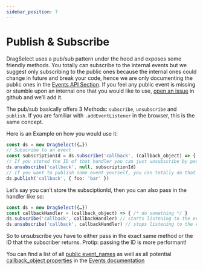 ```yaml
---
sidebar_position: 7
---
```


# Publish & Subscribe

DragSelect uses a pub/sub pattern under the hood and exposes some friendly methods.
You totally can subscribe to the internal events but we suggest only subscribing to the public ones because the internal ones could change in future and break your code, hence we are only documenting the public ones in the [Events API Section](/docs/API/Events). If you feel any public event is missing or stumble upon an internal one that you would like to use, [open an issue](https://github.com/ThibaultJanBeyer/DragSelect/issues) in github and we’ll add it.

The pub/sub basically offers 3 Methods: `subscribe`, `unsubscribe` and `publish`.
If you are familiar with `.addEventListener` in the browser, this is the same concept.

Here is an Example on how you would use it:

```js
const ds = new DragSelect({…})
// Subscribe to an event
const subscriptionId = ds.subscribe('callback', (callback_object) => { /* do something */ })
// If you stored the ID of that handler you can just unsubscribe by passing the ID
ds.unsubscribe('callback', null, subscriptionId)
// If you want to publish some event yourself, you can totally do that aswell
ds.publish('callback', { foo: 'bar' })
```

Let’s say you can’t store the subsciptionId, then you can also pass in the handler like so:

```js
const ds = new DragSelect({…})
const callbackHandler = (callback_object) => { /* do something */ }
ds.subscribe('callback', callbackHandler) // starts listening to the events
ds.unsubscribe('callback', callbackHandler) // stops listening to the events
```

So to unsubscribe you have to either pass in the exact same method or the ID that the subscriber returns. Protip: passing the ID is more performant!

You can find a list of all [public event_names](/docs/API/Events#public-events) as well as all potential [callback_object properties](/docs/API/Events#callback-object) in the [Events documentation](/docs/API/Events)
